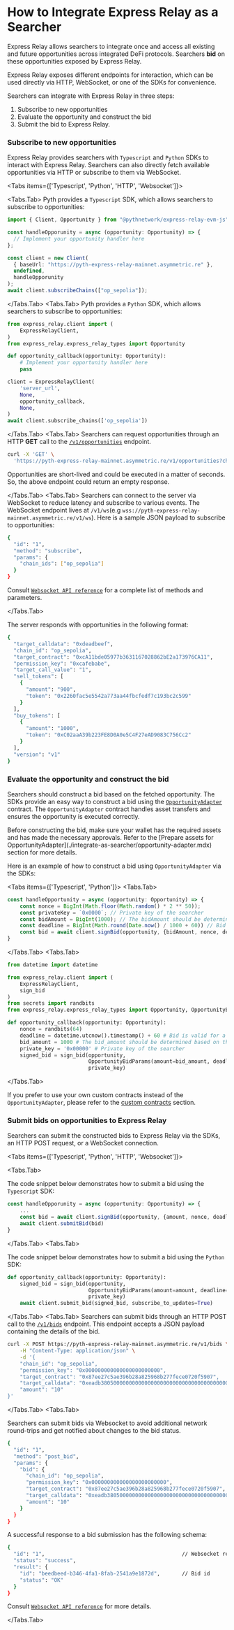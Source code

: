 
# How to Integrate Express Relay as a Searcher

Express Relay allows searchers to integrate once and access all existing and future opportunities across integrated DeFi protocols.
Searchers **bid** on these opportunities exposed by Express Relay.

Express Relay exposes different endpoints for interaction, which can be used directly via HTTP, WebSocket, or one of the SDKs for convenience.

Searchers can integrate with Express Relay in three steps:

1. Subscribe to new opportunities
2. Evaluate the opportunity and construct the bid
3. Submit the bid to Express Relay.

<Steps>

### Subscribe to new opportunities

Express Relay provides searchers with `Typescript` and `Python` SDKs to interact with Express Relay. 
Searchers can also directly fetch available opportunities via HTTP or subscribe to them via WebSocket.

<Tabs items={['Typescript', 'Python', 'HTTP', 'Websocket']}>

<Tabs.Tab>
Pyth provides a `Typescript` SDK, which allows searchers to subscribe to opportunities:

```typescript
import { Client, Opportunity } from "@pythnetwork/express-relay-evm-js";

const handleOpporunity = async (opportunity: Opportunity) => {
  // Implement your opportunity handler here
};

const client = new Client(
  { baseUrl: "https://pyth-express-relay-mainnet.asymmetric.re" },
  undefined,
  handleOpporunity
);
await client.subscribeChains(["op_sepolia"]);
```

</Tabs.Tab>
<Tabs.Tab>
Pyth provides a `Python` SDK, which allows searchers to subscribe to opportunities:

```python copy
from express_relay.client import (
    ExpressRelayClient,
)
from express_relay.express_relay_types import Opportunity

def opportunity_callback(opportunity: Opportunity):
    # Implement your opportunity handler here
    pass

client = ExpressRelayClient(
    'server_url',
    None,
    opportunity_callback,
    None,
)
await client.subscribe_chains(['op_sepolia'])
```

</Tabs.Tab>
<Tabs.Tab>
Searchers can request opportunities through an HTTP **GET** call to the [`/v1/opportunities`](https://pyth-express-relay-mainnet.asymmetric.re/redoc#tag/opportunity/operation/get_opportunities) endpoint.

```bash copy
curl -X 'GET' \
  'https://pyth-express-relay-mainnet.asymmetric.re/v1/opportunities?chain_id=op_sepolia&mode=live'
```

Opportunities are short-lived and could be executed in a matter of seconds. So, the above endpoint could return an empty response.

</Tabs.Tab>
<Tabs.Tab>
Searchers can connect to the server via WebSocket to reduce latency and subscribe to various events. The WebSocket endpoint lives at `/v1/ws`(e.g `wss://pyth-express-relay-mainnet.asymmetric.re/v1/ws`).
Here is a sample JSON payload to subscribe to opportunities:

```bash copy
{
  "id": "1",
  "method": "subscribe",
  "params": {
    "chain_ids": ["op_sepolia"]
  }
}
```

Consult [`Websocket API reference`](./websocket-api-reference.mdx) for a complete list of methods and parameters.

</Tabs.Tab>
</Tabs>

The server responds with opportunities in the following format:

```bash copy
{
  "target_calldata": "0xdeadbeef",                                      // Calldata to execute the opportunity
  "chain_id": "op_sepolia",                                             
  "target_contract": "0xcA11bde05977b3631167028862bE2a173976CA11",      // Protocol contract address to call
  "permission_key": "0xcafebabe",                                       // Unique identifier for the opportunity
  "target_call_value": "1",                                             // Value (in Wei) to send to the protocol contract.
  "sell_tokens": [                                                      // Tokens the protocol expects to receive
    {
      "amount": "900",
      "token": "0x2260fac5e5542a773aa44fbcfedf7c193bc2c599"
    }
  ],
  "buy_tokens": [                                                       // Tokens the protocol will send in return
    {
      "amount": "1000",
      "token": "0xC02aaA39b223FE8D0A0e5C4F27eAD9083C756Cc2"
    }
  ],
  "version": "v1"                                                       // Opportunity format version
}
```

### Evaluate the opportunity and construct the bid

Searchers should construct a bid based on the fetched opportunity.
The SDKs provide an easy way to construct a bid using the [`OpportunityAdapter`](./integrate-as-searcher/opportunity-adapter.mdx) contract. 
The `OpportunityAdapter` contract handles asset transfers and ensures the opportunity is executed correctly.

<Callout type="warning" emoji="⚠️">
Before constructing the bid, make sure your wallet has the required assets and has made the necessary approvals.
Refer to the [Prepare assets for OpportunityAdapter](./integrate-as-searcher/opportunity-adapter.mdx) section for more details.
</Callout>


Here is an example of how to construct a bid using `OpportunityAdapter` via the SDKs:

<Tabs items={['Typescript', 'Python']}>
<Tabs.Tab>
```typescript copy
const handleOpportunity = async (opportunity: Opportunity) => {
    const nonce = BigInt(Math.floor(Math.random() * 2 ** 50));
    const privateKey = `0x0000`; // Private key of the searcher
    const bidAmount = BigInt(1000); // The bidAmount should be determined based on opportunity
    const deadline = BigInt(Math.round(Date.now() / 1000 + 60)) // Bid is valid for a minute
    const bid = await client.signBid(opportunity, {bidAmount, nonce, deadline}, privateKey)
}
```
</Tabs.Tab>
<Tabs.Tab>
```python copy
from datetime import datetime

from express_relay.client import (
    ExpressRelayClient,
    sign_bid
)
from secrets import randbits
from express_relay.express_relay_types import Opportunity, OpportunityBidParams

def opportunity_callback(opportunity: Opportunity):
    nonce = randbits(64)
    deadline = datetime.utcnow().timestamp() + 60 # Bid is valid for a minute
    bid_amount = 1000 # The bid_amount should be determined based on the opportunity
    private_key = '0x00000' # Private key of the searcher
    signed_bid = sign_bid(opportunity, 
                          OpportunityBidParams(amount=bid_amount, deadline=int(deadline), nonce=nonce), 
                          private_key)
```
</Tabs.Tab>
</Tabs>




If you prefer to use your own custom contracts instead of the `OpportunityAdapter`, please refer to the [custom contracts](./integrate-as-searcher/custom-contract.mdx) section.

### Submit bids on opportunities to Express Relay

Searchers can submit the constructed bids to Express Relay via the SDKs, an HTTP POST request, or a WebSocket connection.

<Tabs items={['Typescript', 'Python', 'HTTP', 'Websocket']}>

<Tabs.Tab>

The code snippet below demonstrates how to submit a bid using the `Typescript` SDK:

```typescript {4} copy
const handleOpporunity = async (opportunity: Opportunity) => {
    ...
    const bid = await client.signBid(opportunity, {amount, nonce, deadline},privateKey)
    await client.submitBid(bid)
}
```

</Tabs.Tab>
<Tabs.Tab>

The code snippet below demonstrates how to submit a bid using the `Python` SDK:

```python {5} copy
def opportunity_callback(opportunity: Opportunity):
    signed_bid = sign_bid(opportunity,
                          OpportunityBidParams(amount=amount, deadline=int(deadline), nonce=nonce),
                          private_key)
    await client.submit_bid(signed_bid, subscribe_to_updates=True)
```
</Tabs.Tab>
<Tabs.Tab>
Searchers can submit bids through an HTTP POST call to the [`/v1/bids`](https://pyth-express-relay-mainnet.asymmetric.re/redoc#tag/bid/operation/bid) endpoint. This endpoint accepts a JSON payload containing the details of the bid.

```bash copy
curl -X POST https://pyth-express-relay-mainnet.asymmetric.re/v1/bids \
    -H "Content-Type: application/json" \
    -d '{
    "chain_id": "op_sepolia",
    "permission_key": "0x000000000000000000000000",
    "target_contract": "0x87ee27c5ae396b28a825968b277fece0720f5907",
    "target_calldata": "0xeadb38050000000000000000000000000000000000000000000000000000000000000064",
    "amount": "10"
}'
```

</Tabs.Tab>
<Tabs.Tab>

Searchers can submit bids via Websocket to avoid additional network round-trips and get notified about changes to the bid status.

```bash copy
{
  "id": "1",
  "method": "post_bid",
  "params": {
    "bid": {
      "chain_id": "op_sepolia",
      "permission_key": "0x000000000000000000000000",
      "target_contract": "0x87ee27c5ae396b28a825968b277fece0720f5907",
      "target_calldata": "0xeadb38050000000000000000000000000000000000000000000000000000000000000064",
      "amount": "10"
    }
  }
}
```

A successful response to a bid submission has the following schema:

```bash copy
{
  "id": "1",                                            // Websocket request id
  "status": "success",
  "result": {
    "id": "beedbeed-b346-4fa1-8fab-2541a9e1872d",       // Bid id
    "status": "OK"
  }
}
```

Consult [`Websocket API reference`](./websocket-api-reference.mdx) for more details.

</Tabs.Tab>
</Tabs>
</Steps>

